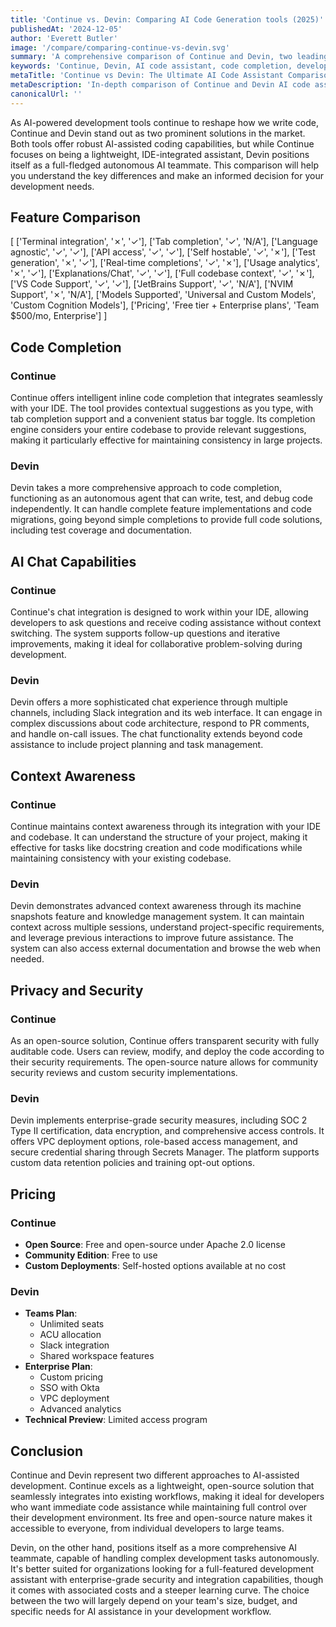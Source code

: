 ```yaml
---
title: 'Continue vs. Devin: Comparing AI Code Generation tools (2025)'
publishedAt: '2024-12-05'
author: 'Everett Butler'
image: '/compare/comparing-continue-vs-devin.svg'
summary: 'A comprehensive comparison of Continue and Devin, two leading AI-powered development tools, analyzing their features, capabilities, and use cases for modern software development teams.'
keywords: 'Continue, Devin, AI code assistant, code completion, developer tools, IDE integration, code generation, AI programming, software development'
metaTitle: 'Continue vs Devin: The Ultimate AI Code Assistant Comparison (2025)'
metaDescription: 'In-depth comparison of Continue and Devin AI code assistants, covering features, pricing, and capabilities to help developers choose the right tool for their needs.'
canonicalUrl: ''
---
```


As AI-powered development tools continue to reshape how we write code, Continue and Devin stand out as two prominent solutions in the market. Both tools offer robust AI-assisted coding capabilities, but while Continue focuses on being a lightweight, IDE-integrated assistant, Devin positions itself as a full-fledged autonomous AI teammate. This comparison will help you understand the key differences and make an informed decision for your development needs.

## Feature Comparison

[
    ['Terminal integration', '✗', '✓'],
    ['Tab completion', '✓', 'N/A'],
    ['Language agnostic', '✓', '✓'],
    ['API access', '✓', '✓'],
    ['Self hostable', '✓', '✗'],
    ['Test generation', '✗', '✓'],
    ['Real-time completions', '✓', '✗'],
    ['Usage analytics', '✗', '✓'],
    ['Explanations/Chat', '✓', '✓'],
    ['Full codebase context', '✓', '✗'],
    ['VS Code Support', '✓', '✓'],
    ['JetBrains Support', '✓', 'N/A'],
    ['NVIM Support', '✗', 'N/A'],
    ['Models Supported', 'Universal and Custom Models', 'Custom Cognition Models'],
    ['Pricing', 'Free tier + Enterprise plans', 'Team $500/mo, Enterprise']
]

## Code Completion

### Continue
Continue offers intelligent inline code completion that integrates seamlessly with your IDE. The tool provides contextual suggestions as you type, with tab completion support and a convenient status bar toggle. Its completion engine considers your entire codebase to provide relevant suggestions, making it particularly effective for maintaining consistency in large projects.

### Devin
Devin takes a more comprehensive approach to code completion, functioning as an autonomous agent that can write, test, and debug code independently. It can handle complete feature implementations and code migrations, going beyond simple completions to provide full code solutions, including test coverage and documentation.

## AI Chat Capabilities

### Continue
Continue's chat integration is designed to work within your IDE, allowing developers to ask questions and receive coding assistance without context switching. The system supports follow-up questions and iterative improvements, making it ideal for collaborative problem-solving during development.

### Devin
Devin offers a more sophisticated chat experience through multiple channels, including Slack integration and its web interface. It can engage in complex discussions about code architecture, respond to PR comments, and handle on-call issues. The chat functionality extends beyond code assistance to include project planning and task management.

## Context Awareness

### Continue
Continue maintains context awareness through its integration with your IDE and codebase. It can understand the structure of your project, making it effective for tasks like docstring creation and code modifications while maintaining consistency with your existing codebase.

### Devin
Devin demonstrates advanced context awareness through its machine snapshots feature and knowledge management system. It can maintain context across multiple sessions, understand project-specific requirements, and leverage previous interactions to improve future assistance. The system can also access external documentation and browse the web when needed.

## Privacy and Security

### Continue
As an open-source solution, Continue offers transparent security with fully auditable code. Users can review, modify, and deploy the code according to their security requirements. The open-source nature allows for community security reviews and custom security implementations.

### Devin
Devin implements enterprise-grade security measures, including SOC 2 Type II certification, data encryption, and comprehensive access controls. It offers VPC deployment options, role-based access management, and secure credential sharing through Secrets Manager. The platform supports custom data retention policies and training opt-out options.

## Pricing

### Continue
- **Open Source**: Free and open-source under Apache 2.0 license
- **Community Edition**: Free to use
- **Custom Deployments**: Self-hosted options available at no cost

### Devin
- **Teams Plan**:
  - Unlimited seats
  - ACU allocation
  - Slack integration
  - Shared workspace features
- **Enterprise Plan**:
  - Custom pricing
  - SSO with Okta
  - VPC deployment
  - Advanced analytics
- **Technical Preview**: Limited access program

## Conclusion

Continue and Devin represent two different approaches to AI-assisted development. Continue excels as a lightweight, open-source solution that seamlessly integrates into existing workflows, making it ideal for developers who want immediate code assistance while maintaining full control over their development environment. Its free and open-source nature makes it accessible to everyone, from individual developers to large teams.

Devin, on the other hand, positions itself as a more comprehensive AI teammate, capable of handling complex development tasks autonomously. It's better suited for organizations looking for a full-featured development assistant with enterprise-grade security and integration capabilities, though it comes with associated costs and a steeper learning curve. The choice between the two will largely depend on your team's size, budget, and specific needs for AI assistance in your development workflow.